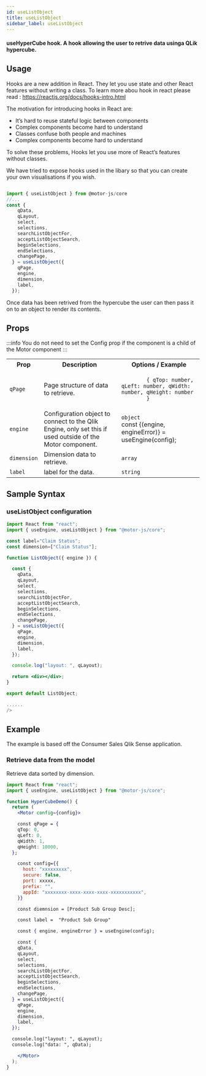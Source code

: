 ```yaml
---
id: useListObject
title: useListObject
sidebar_label: useListObject
---
```


#### useHyperCube hook. A hook allowing the user to retrive data usinga QLik hypercube.

## Usage

Hooks are a new addition in React. They let you use state and other React features without writing a class. To learn more abou hook in react please read : <a>https://reactjs.org/docs/hooks-intro.html</a>

The motivation for introducing hooks in React are:

- It’s hard to reuse stateful logic between components
- Complex components become hard to understand
- Classes confuse both people and machines
- Complex components become hard to understand

To solve these problems, Hooks let you use more of React’s features without classes.

We have tried to expose hooks used in the libary so that you can create your own visualisations if you wish.

```javascript

import { useListObject } from @motor-js/core
//...
const {
    qData,
    qLayout,
    select,
    selections,
    searchListObjectFor,
    acceptListObjectSearch,
    beginSelections,
    endSelections,
    changePage,
  } = useListObject({
    qPage,
    engine,
    dimension,
    label,
  });

```

Once data has been retrived from the hypercube the user can then pass it on to an object to render its contents.

## Props

:::info
You do not need to set the Config prop if the component is a child of the Motor component
:::

<table>
  <tr>
    <th>Prop</th>
    <th>Description</th>
    <th>Options / Example</th>
  </tr>
  <tr>
    <td>
      <code>qPage</code>
    </td>
    <td>Page structure of data to retrieve.</td>
    <td>
      <code>
        &#123; qTop: number, qLeft: number, qWidth: number, qHeight: number
        &#125;
      </code>
      <br />
    </td>
  </tr>
  <tr>
    <td>
      <code>engine</code>
    </td>
    <td>
      Configuration object to connect to the Qlik Engine, only set this if used
      outside of the Motor component.
    </td>
    <td>
      <code>object</code>
      <br />
      const &#123;(engine, engineError)&#125; = useEngine(config);
    </td>
  </tr>
  <tr>
    <td>
      <code>dimension</code>
    </td>
    <td>Dimension data to retrieve.</td>
    <td>
      <code>array</code>
      <br />
    </td>
  </tr>
  <tr>
    <td>
      <code>label</code>
    </td>
    <td>label for the data.</td>
    <td>
      <code>string</code>
      <br />
    </td>
  </tr>
</table>

## Sample Syntax

### useListObject configuration

```jsx {9-24}
import React from "react";
import { useEngine, useListObject } from "@motor-js/core";

const label="Claim Status";
const dimension=["Claim Status"];

function ListObject({ engine }) {

  const {
    qData,
    qLayout,
    select,
    selections,
    searchListObjectFor,
    acceptListObjectSearch,
    beginSelections,
    endSelections,
    changePage,
  } = useListObject({
    qPage,
    engine,
    dimension,
    label,
  });

  console.log("layout: ", qLayout);

  return <div></div>;
}

export default ListObject;

......
/>
```

## Example

The example is based off the Consumer Sales Qlik Sense application.

### Retrieve data from the model

Retrieve data sorted by dimension.

```jsx {29-44}
import React from "react";
import { useEngine, useListObject } from "@motor-js/core";

function HyperCubeDemo() {
  return (
    <Motor config={config}>

    const qPage = {
    qTop: 0,
    qLeft: 0,
    qWidth: 1,
    qHeight: 10000,
  };

    const config={{
      host: "xxxxxxxxx",
      secure: false,
      port: xxxxx,
      prefix: "",
      appId: "xxxxxxxx-xxxx-xxxx-xxxx-xxxxxxxxxxx",
    }}

    const diemnsion = [Product Sub Group Desc];

    const label =  "Product Sub Group"

    const { engine, engineError } = useEngine(config);

    const {
    qData,
    qLayout,
    select,
    selections,
    searchListObjectFor,
    acceptListObjectSearch,
    beginSelections,
    endSelections,
    changePage,
  } = useListObject({
    qPage,
    engine,
    dimension,
    label,
  });

  console.log("layout: ", qLayout);
  console.log("data: ", qData);

    </Motor>
  );
}
```
